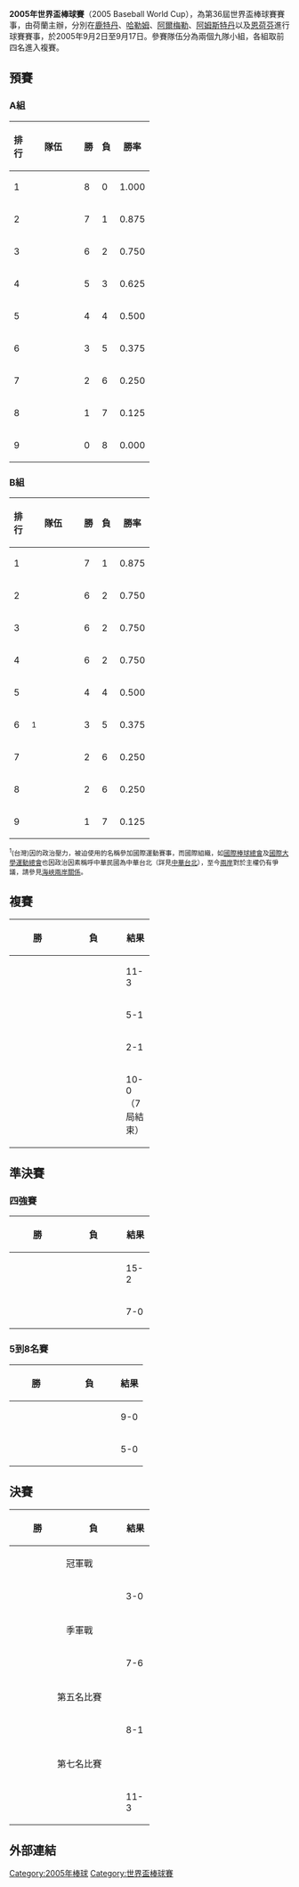 '''2005年世界盃棒球賽'''（2005 Baseball World Cup），為第36屆世界盃棒球賽賽事，由荷蘭主辦，分別在[[鹿特丹|鹿特丹]]、[[哈勒姆|哈勒姆]]、[[阿爾梅勒|阿爾梅勒]]、[[阿姆斯特丹|阿姆斯特丹]]以及[[恩荷芬|恩荷芬]]進行球賽賽事，於2005年9月2日至9月17日。參賽隊伍分為兩個九隊小組，各組取前四名進入複賽。

== 預賽 ==
=== A組 ===
{|class="toccolours" width="50%"
|-bgcolor=silver
!width=10%|排行
!width=50%|隊伍
!width=10%|勝
!width=10%|負
!width=20%|勝率
|-
|1||{{bb|CUB}}||8||0||1.000
|-bgcolor=#eeeeee
|2||{{bb|NED}}||7||1||0.875
|-
|3||{{bb|PAN}}||6||2||0.750
|-bgcolor=#eeeeee
|4||{{bb|KOR}}||5||3||0.625
|-
|5||{{bb|CAN}}||4||4||0.500
|-bgcolor=#eeeeee
|6||{{bb|CHN}}||3||5||0.375
|-
|7||{{bb|BRA}}||2||6||0.250
|-bgcolor=#eeeeee
|8||{{bb|SWE}}||1||7||0.125
|-
|9||{{bb|RSA}}||0||8||0.000
|}
=== B組 ===
{|class="toccolours" width="50%"
|-bgcolor=silver
!width=10%|排行
!width=50%|隊伍
!width=10%|勝
!width=10%|負
!width=20%|勝率
|-
|1||{{bb|JPN}}||7||1||0.875
|-bgcolor=#eeeeee
|2||{{bb|NCA}}||6||2||0.750
|-
|3||{{bb|PUR}}||6||2||0.750
|-bgcolor=#eeeeee
|4||{{bb|USA}}||6||2||0.750
|-
|5||{{bb|AUS}}||4||4||0.500
|-bgcolor=#eeeeee
|6||{{bb|TPE}}<sup>1</sup>||3||5||0.375
|-
|7||{{bb|ESP}}||2||6||0.250
|-bgcolor=#eeeeee
|8||{{bb|COL}}||2||6||0.250
|-bgcolor=#eeeeee
|9||{{bb|CZE}}||1||7||0.125
|}
<small><sup>1</sup>{{ROC}}(台灣)因{{PRC}}的政治壓力，被迫使用{{TPE}}的名稱參加國際運動賽事，而國際組織，如[[國際棒球總會|國際棒球總會]]及[[國際大學運動總會|國際大學運動總會]]也因政治因素稱呼中華民國為中華台北（詳見[[中華台北|中華台北]]），至今[[兩岸|兩岸]]對於主權仍有爭議，請參見[[海峽兩岸關係|海峽兩岸關係]]。</small>
== 複賽 ==
{|class="toccolours" width="50%"
|-bgcolor=silver
!width=40%|勝
!width=40%|負
!width=20%|結果
|-
|{{bb|CUB}}||{{bb|USA}}||11-3
|-bgcolor=#eeeeee
|{{bb|KOR}}||{{bb|JPN}}||5-1
|-
|{{bb|PAN}}||{{bb|NCA}}||2-1
|-bgcolor=#eeeeee
|{{bb|NED}}||{{bb|PUR}}||10-0（7局結束）
|}
== 準決賽 ==
=== 四強賽 ===
{|class="toccolours" width="50%"
|-bgcolor=silver
!width=40%|勝
!width=40%|負
!width=20%|結果
|-
|{{bb|CUB}}||{{bb|PAN}}||15-2
|-bgcolor=#eeeeee
|{{bb|KOR}}||{{bb|NED}}||7-0
|}
=== 5到8名賽 ===
{|class="toccolours" width="50%"
|-bgcolor=silver
!width=40%|勝
!width=40%|負
!width=20%|結果
|-
|{{bb|NCA}}||{{bb|USA}}||9-0
|-bgcolor=#eeeeee
|{{bb|JPN}}||{{bb|PUR}}||5-0
|}
== 決賽 ==
{|class="toccolours" width="50%"
|-bgcolor=silver
!width=40%|勝
!width=40%|負
!width=20%|結果
|-bgcolor=#eeeeee
!colspan=3 align="center"|冠軍戰
|-
|{{bb|CUB}}||{{bb|KOR}}||3-0
|-bgcolor=#eeeeee
!colspan=3 align="center"|季軍戰
|-
|{{bb|PAN}}||{{bb|NED}}||7-6
|-bgcolor=#eeeeee
!colspan=3 align="center"|第五名比賽
|-
|{{bb|JPN}}||{{bb|NCA}}||8-1
|-bgcolor=#eeeeee
!colspan=3 align="center"|第七名比賽
|-
|{{bb|USA}}||{{bb|PUR}}||11-3
|}

== 外部連結 ==
{{台灣棒球維基館|2005年第三十六屆世界盃棒球錦標賽}}

{{世界盃棒球賽}}

[[Category:2005年棒球|Category:2005年棒球]]
[[Category:世界盃棒球賽|Category:世界盃棒球賽]]